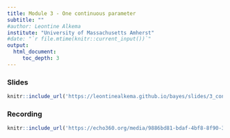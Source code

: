 ```yaml
---
title: Module 3 - One continuous parameter
subtitle: ""
#author: Leontine Alkema
institute: "University of Massachusetts Amherst"
#date: "`r file.mtime(knitr::current_input())`"
output: 
  html_document:
     toc_depth: 3
---
```


### Slides

```r
knitr::include_url('https://leontinealkema.github.io/bayes/slides/3_continuous_fall2022.pdf')
```


### Recording

  
```r
knitr::include_url('https://echo360.org/media/9886bd81-bdaf-4bf8-8f90-345a9e4191fb/public')
```

